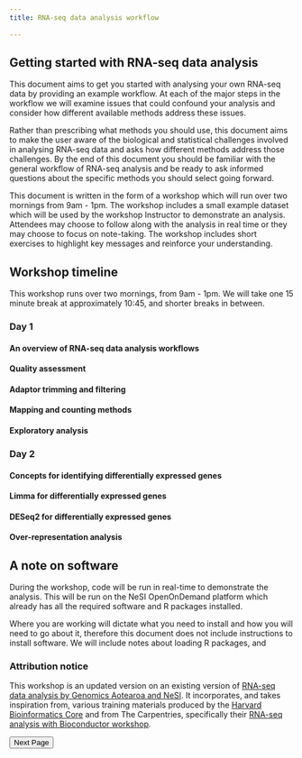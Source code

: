 ```yaml
---
title: RNA-seq data analysis workflow
    
---
```


## Getting started with RNA-seq data analysis

This document aims to get you started with analysing your own RNA-seq data by providing an example workflow. At each of the major steps in the workflow we will examine issues that could confound your analysis and consider how different available methods address these issues. 

Rather than prescribing what methods you should use, this document aims to make the user aware of the biological and statistical challenges involved in analysing RNA-seq data and asks how different methods address those challenges. By the end of this document you should be familiar with the general workflow of RNA-seq analysis and be ready to ask informed questions about the specific methods you should select going forward. 

This document is written in the form of a workshop which will run over two mornings from 9am - 1pm. The workshop includes a small example dataset which will be used by the workshop Instructor to demonstrate an analysis. Attendees may choose to follow along with the analysis in real time or they may choose to focus on note-taking. The workshop includes short exercises to highlight key messages and reinforce your understanding. 



## Workshop timeline

This workshop runs over two mornings, from 9am - 1pm. We will take one 15 minute break at approximately 10:45, and shorter breaks in between. 

### Day 1

#### An overview of RNA-seq data analysis workflows

#### Quality assessment

#### Adaptor trimming and filtering

#### Mapping and counting methods


#### Exploratory analysis

### Day 2

#### Concepts for identifying differentially expressed genes

#### Limma for differentially expressed genes

#### DESeq2 for differentially expressed genes

#### Over-representation analysis


## A note on software

During the workshop, code will be run in real-time to demonstrate the analysis. This will be run on the NeSI OpenOnDemand platform which already has all the required software and R packages installed. 

Where you are working will dictate what you need to install and how you will need to go about it, therefore this document does not include instructions to install software. We will include notes about loading R packages, and 


### Attribution notice

This workshop is an updated version on an existing version of [RNA-seq data analysis by Genomics Aotearoa and NeSI](https://genomicsaotearoa.github.io/RNA-seq-workshop-on-demand/). It incorporates, and takes inspiration from, various training materials produced by the [Harvard Bioinformatics Core](https://github.com/hbctraining) and from The Carpentries, specifically their [RNA-seq analysis with Bioconductor workshop](https://carpentries-incubator.github.io/bioc-rnaseq/index.html). 

<footer class="navigation-buttons">
  <a href="episode_1.qmd">
    <button class="nav-button next-button">Next Page</button>
  </a>
</footer>
